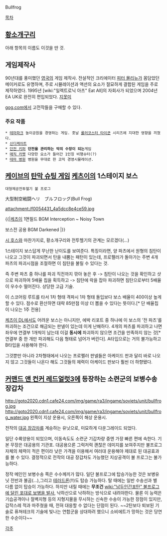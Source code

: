 Bullfrog

[[목차]]

== [[황소개구리]] ==
아래 항목의 이름도 이것을 딴 것.

== 게임제작사 ==
90년대를 풍미했던 [[영국]]의 게임 제작사. 전설적인 크리에이터 [[피터 몰리뉴]]가 몸담았던 메이커로도 유명하며, 주로 시뮬레이션과 액션의 요소가 절묘하게 결합된 게임을 주로 제작하였다. 1995년 [wiki:"일렉트로닉 아츠" Eat All]의 자회사가 되었으며 2004년 EA UK로 완전히 편입되었다. [[지못미]]

[[gog.com]]에서 고전작들을 구매할 수 있다.

=== 주요 작품 ===
 * [[테마파크]] 놀이공원을 경영하는 게임. 훗날 [[롤러코스터 타이쿤]] 시리즈에 지대한 영향을 끼쳤다.
 * [[신디케이트]] 
 * [[던전 키퍼]] '''던전을 관리하는 악의 수장이 되는'''게임
 * [[매직 카펫]] 다양한 요소가 들어간 1인칭 비행슈터(?)
 * [[테마 병원]] 병원을 무대로 한 코믹 경영시뮬레이션. 

== [[케이브]]의 [[탄막 슈팅 게임]] [[케츠이]]의 1스테이지 보스 ==
 대형제공전투헬기 불 프로그 
大型制空戦闘ヘリ　ブルフロッグ(Bull Frog)

attachment:/f0054431_4a5dcc8e4ce59.jpg

{{|[[케츠이]] 1면필드 BGM Interception ~ Noisy Town{{{#!html
<object type="application/x-shockwave-flash" data="http://pds12.egloos.com/pds/200906/05/75/dewplayer-mini.swf?son=http://pds23.egloos.com/pds/201201/02/57/02_-_INTERCEPTION_-_Noisy_Town_(Stage1).mp3" width="200" height="20"> <param name="movie" value="http://pds12.egloos.com/pds/200906/05/75/dewplayer-mini.swf?son=http://pds23.egloos.com/pds/201201/02/57/02_-_INTERCEPTION_-_Noisy_Town_(Stage1).mp3" /> </object>}}}

보스전 공용 BGM Darkened{{{#!html
<object type="application/x-shockwave-flash" data="http://pds12.egloos.com/pds/200906/05/75/dewplayer-mini.swf?son=http://pds23.egloos.com/pds/201201/02/57/03_-_DARKENED_(Boss).mp3" width="200" height="20"> <param name="movie" value="http://pds12.egloos.com/pds/200906/05/75/dewplayer-mini.swf?son=http://pds23.egloos.com/pds/201201/02/57/03_-_DARKENED_(Boss).mp3" /> </object>}}} |}}

[[시 호스]]와 마찬가지로, 황소개구리와 전투헬기의 관계는 모르겠다(...)

1스테이지 보스답게 무난한 난이도를 보여준다. 특징이라면, 양 파츠에서 원형의 침탄이 나오고 그것이 파괴되면서 탄을 내뿜는 패턴이 있는데, 프로펠러가 돌아가는 주변 4개 파츠의 파괴시점을 조절하면 이 침탄을 불릴 수 있다는 것.

즉 주변 파츠 중 하나를 파괴 직전까지 깎아 놓은 후 -> 침탄이 나오는 것을 확인하고 샷으로 파괴하여 5배율 칩을 획득하고 -> 침탄에 락을 잡아 파괴하면 침탄으로부터 5배율이 우수수 떨어진다. 상당한 고급 기술.

이 스코어링 루트를 타서 1차 형태 격파시 1차 형태 돌입보다 보스 배율이 400이상 높게 할 수 있다. 점수로 환산하면 대략 85만점 이상 더 뽑을 수 있다는 뜻이다.[* 단 배율칩이 나오는 1주 전용]

[[케츠이 DL]]에서도 어려운 보스는 아니지만, 에박 리포트 중 하나에 이 보스의 '전 파츠'를 파괴하는 조건으로 해금되는 판넬이 있는데 이게 난해하다. 4개의 파츠를 파괴하고 나면 좌우에 연결부 1개씩이 남는데 이걸 '''동시에''' 파괴하지 않으면 조건을 만족하지 않는 것[* 연결부 중 한 개만 파괴해도 다음 형태로 넘어가 버린다]. A타입으로는 거의 불가능하고 B타입을 사용해야 한다.

그것뿐만 아니라 2차형태에서 나오는 프로펠러 판넬들은 아케이드 판과 달리 바로 나오지 않고 그것들이 나온다 해도 그것들의 체력이 아케이드 판보다 훨씬 더 하향됐다.

== [[커맨드 앤 컨커 레드얼럿3]]에 등장하는 소련군의 보병수송 장갑차 ==
http://goto2020.cdn1.cafe24.com/img/game/ra3/ingame/soviets/unit/bullfrog.jpg http://goto2020.cdn1.cafe24.com/img/game/ra3/ingame/soviets/unit/bullfrog_water.jpg
왼쪽이 지상 운용시, 오른쪽이 해상 운용시.

전작의 [[대공 장갑차]]를 계승하는 유닛으로, 미묘하게 다운그레이드 되었다.

일단 수륙양용이 되었으며, 이동속도도 소련군 기갑차량 중엔 가장 빠른 편에 속한다. 기본 무장은 대공용의 기관포. 대공용으론 그럭저럭 괜찮은 데미지를 보여주지만 불프로그 자체의 체력이 적은 편이라 낮은 가격을 이용해서 여러대 운용해야 제대로 된 대공효과를 볼 수 있다. 결정적으로 전작의 대공 장갑차도 가능했던 지상공격이 불 프로그는 불가능하다. 

정작 메인인 보병수송 쪽은 수수께끼가 많다. 일단 불프로그에 탑승가능한 것은 보병유닛 전반과 불곰(...),그리고 [[테러드론]](!!)도 탑승 가능하다. 탈 때에는 일반 수송선과 별 다름 없이 탑승이 가능하다. 하지만 내릴 때에는 '''무조건''' [[wiki:"남두인간포탄" 불프로그에 달린 포대로 보병을 발사]], 낙하산으로 낙하하는 방식으로 내려야한다. 물론 이 능력은 기습공격이나 절벽지형 등의 지형지물을 무시하는 신속한 수송이 가능한 장점이 있지만, 갑작스레 적과 마주쳤을 때, 전혀 대응할 수 없다는 단점이 된다. ~~2탄보다 퇴보된 기술로 퓨쳐테크의 기술에 빛나는 연합군을 상대하려 했으니 소비에트가 망하는 것은 당연한 수순이다~~

[[각주]]
